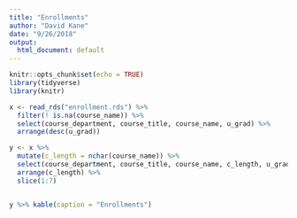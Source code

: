 ```yaml
---
title: "Enrollments"
author: "David Kane"
date: "9/26/2018"
output:
  html_document: default
---
```


```r
knitr::opts_chunk$set(echo = TRUE)
library(tidyverse)
library(knitr)
```

```r
x <- read_rds("enrollment.rds") %>% 
  filter(! is.na(course_name)) %>% 
  select(course_department, course_title, course_name, u_grad) %>% 
  arrange(desc(u_grad)) 

y <- x %>% 
  mutate(c_length = nchar(course_name)) %>% 
  select(course_department, course_title, course_name, c_length, u_grad) %>% 
  arrange(c_length) %>% 
  slice(1:7)


y %>% kable(caption = "Enrollments")
```

